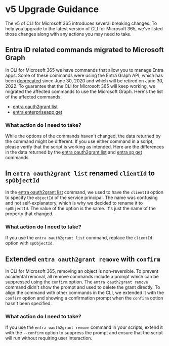 # v5 Upgrade Guidance

The v5 of CLI for Microsoft 365 introduces several breaking changes. To help you upgrade to the latest version of CLI for Microsoft 365, we've listed those changes along with any actions you may need to take.

## Entra ID related commands migrated to Microsoft Graph

In CLI for Microsoft 365 we have commands that allow you to manage Entra apps. Some of these commands were using the Entra Graph API, which has been [deprecated](https://docs.microsoft.com/graph/migrate-azure-ad-graph-faq#how-is-microsoft-graph-different-from-azure-ad-graph-and-why-should-i-migrate-my-apps) since June 30, 2020 and which will be retired on June 30, 2022. To guarantee that the CLI for Microsoft 365 will keep working, we migrated the affected commands to use the Microsoft Graph. Here's the list of the affected commands:

- [entra oauth2grant list](./cmd/entra/oauth2grant/oauth2grant-list.mdx)
- [entra enterpriseapp get](./cmd/entra/enterpriseapp/enterpriseapp-get.mdx)

### What action do I need to take?

While the options of the commands haven't changed, the data returned by the command might be different. If you use either command in a script, please verify that the script is working as intended. Here are the differences in the data returned by the [entra oauth2grant list](https://docs.microsoft.com/graph/migrate-azure-ad-graph-property-differences#oauth2permissionsgrant-property-differences) and [entra sp get](https://docs.microsoft.com/graph/migrate-azure-ad-graph-property-differences#serviceprincipal-property-differences) commands.

## In `entra oauth2grant list` renamed `clientId` to `spObjectId`

In the [entra oauth2grant list](./cmd/entra/oauth2grant/oauth2grant-list.mdx) command, we used to have the `clientId` option to specify the `objectId` of the service principal. The name was confusing and not self-explanatory, which is why we decided to rename it to `spObjectId`. The value of the option is the same. It's just the name of the property that changed.

### What action do I need to take?

If you use the `entra oauth2grant list` command, replace the `clientId` option with `spObjectId`.

## Extended `entra oauth2grant remove` with `confirm`

In CLI for Microsoft 365, removing an object is non-reversible. To prevent accidental removal, all remove commands include a prompt which can be suppressed using the `confirm` option. The `entra oauth2grant remove` command didn't show the prompt and used to delete the grant directly. To align the command with other commands in the CLI, we extended it with the `confirm` option and showing a confirmation prompt when the `confirm` option hasn't been specified.

### What action do I need to take?

If you use the `entra oauth2grant remove` command in your scripts, extend it with the `--confirm` option to suppress the prompt and ensure that the script will run without requiring user interaction.
